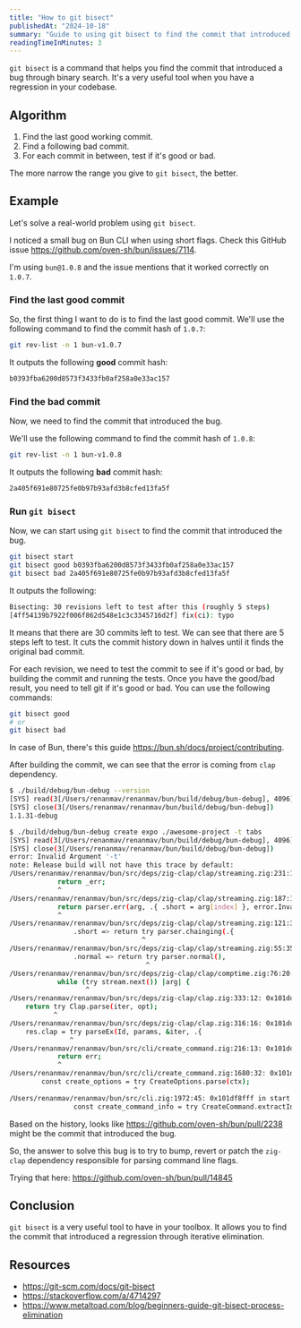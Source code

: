 ```yaml
---
title: "How to git bisect"
publishedAt: "2024-10-18"
summary: "Guide to using git bisect to find the commit that introduced a bug"
readingTimeInMinutes: 3
---
```


`git bisect` is a command that helps you find the commit that introduced a bug through binary search. It's a very useful tool when you have a regression in your codebase.

## Algorithm

1. Find the last good working commit.
2. Find a following bad commit.
3. For each commit in between, test if it's good or bad.

The more narrow the range you give to `git bisect`, the better.

## Example

Let's solve a real-world problem using `git bisect`.

I noticed a small bug on Bun CLI when using short flags. Check this GitHub issue https://github.com/oven-sh/bun/issues/7114. 

I'm using `bun@1.0.8` and the issue mentions that it worked correctly on `1.0.7`.

### Find the last good commit

So, the first thing I want to do is to find the last good commit. We'll use the following command to find the commit hash of `1.0.7`:

```bash
git rev-list -n 1 bun-v1.0.7
```

It outputs the following **good** commit hash:

```bash
b0393fba6200d8573f3433fb0af258a0e33ac157
```

### Find the bad commit

Now, we need to find the commit that introduced the bug.

We'll use the following command to find the commit hash of `1.0.8`:

```bash
git rev-list -n 1 bun-v1.0.8
```

It outputs the following **bad** commit hash:

```bash
2a405f691e80725fe0b97b93afd3b8cfed13fa5f
```

### Run `git bisect`

Now, we can start using `git bisect` to find the commit that introduced the bug.

```bash
git bisect start
git bisect good b0393fba6200d8573f3433fb0af258a0e33ac157
git bisect bad 2a405f691e80725fe0b97b93afd3b8cfed13fa5f
```

It outputs the following:

```bash
Bisecting: 30 revisions left to test after this (roughly 5 steps)
[4ff54139b7922f006f862d548e1c3c3345716d2f] fix(ci): typo
```

It means that there are 30 commits left to test. We can see that there are 5 steps left to test. It cuts the commit history down in halves until it finds the original bad commit.

For each revision, we need to test the commit to see if it's good or bad, by building the commit and running the tests. Once you have the good/bad result, you need to tell git if it's good or bad. You can use the following commands:

```bash
git bisect good
# or
git bisect bad
```

In case of Bun, there's this guide https://bun.sh/docs/project/contributing.

After building the commit, we can see that the error is coming from `clap` dependency.

```bash
$ ./build/debug/bun-debug --version
[SYS] read(3[/Users/renanmav/renanmav/bun/build/debug/bun-debug], 4096) = 4096 (0.037ms)
[SYS] close(3[/Users/renanmav/renanmav/bun/build/debug/bun-debug])
1.1.31-debug

$ ./build/debug/bun-debug create expo ./awesome-project -t tabs
[SYS] read(3[/Users/renanmav/renanmav/bun/build/debug/bun-debug], 4096) = 4096 (0.033ms)
[SYS] close(3[/Users/renanmav/renanmav/bun/build/debug/bun-debug])
error: Invalid Argument '-t'
note: Release build will not have this trace by default:
/Users/renanmav/renanmav/bun/src/deps/zig-clap/clap/streaming.zig:231:13: 0x10254137b in err__anon_122110 (bun-debug)
            return _err;
            ^
/Users/renanmav/renanmav/bun/src/deps/zig-clap/clap/streaming.zig:187:13: 0x101fac2cf in chainging (bun-debug)
            return parser.err(arg, .{ .short = arg[index] }, error.InvalidArgument);
            ^
/Users/renanmav/renanmav/bun/src/deps/zig-clap/clap/streaming.zig:121:34: 0x101fab33b in normal (bun-debug)
                .short => return try parser.chainging(.{
                                 ^
/Users/renanmav/renanmav/bun/src/deps/zig-clap/clap/streaming.zig:55:35: 0x101b259cf in next (bun-debug)
                .normal => return try parser.normal(),
                                  ^
/Users/renanmav/renanmav/bun/src/deps/zig-clap/clap/comptime.zig:76:20: 0x101dd51b7 in parse__anon_87277 (bun-debug)
            while (try stream.next()) |arg| {
                   ^
/Users/renanmav/renanmav/bun/src/deps/zig-clap/clap.zig:333:12: 0x101dd58eb in parseEx__anon_87276 (bun-debug)
    return try Clap.parse(iter, opt);
           ^
/Users/renanmav/renanmav/bun/src/deps/zig-clap/clap.zig:316:16: 0x101dd5ac7 in parse__anon_87275 (bun-debug)
    res.clap = try parseEx(Id, params, &iter, .{
               ^
/Users/renanmav/renanmav/bun/src/cli/create_command.zig:216:13: 0x101dd5d37 in parse (bun-debug)
            return err;
            ^
/Users/renanmav/renanmav/bun/src/cli/create_command.zig:1680:32: 0x101dd64a3 in extractInfo (bun-debug)
        const create_options = try CreateOptions.parse(ctx);
                               ^
/Users/renanmav/renanmav/bun/src/cli.zig:1972:45: 0x101df8fff in start (bun-debug)
                const create_command_info = try CreateCommand.extractInfo(ctx);
```

Based on the history, looks like https://github.com/oven-sh/bun/pull/2238 might be the commit that introduced the bug.

So, the answer to solve this bug is to try to bump, revert or patch the `zig-clap` dependency responsible for parsing command line flags.

Trying that here: https://github.com/oven-sh/bun/pull/14845

## Conclusion

`git bisect` is a very useful tool to have in your toolbox. It allows you to find the commit that introduced a regression through iterative elimination.

## Resources

- https://git-scm.com/docs/git-bisect
- https://stackoverflow.com/a/4714297
- https://www.metaltoad.com/blog/beginners-guide-git-bisect-process-elimination
